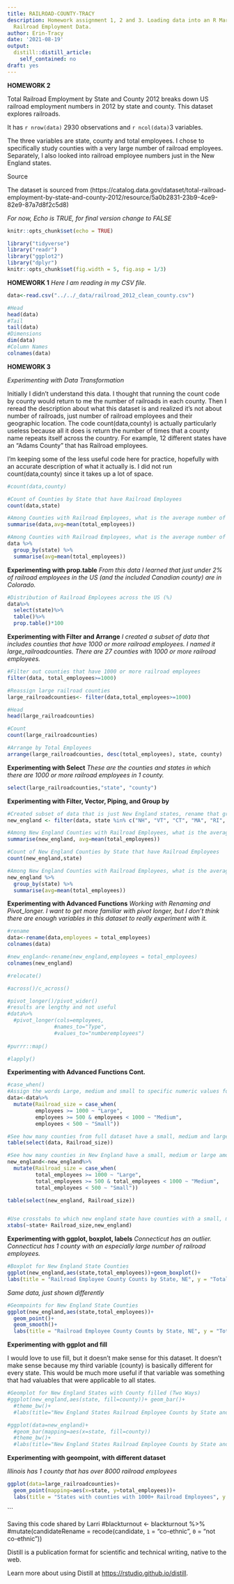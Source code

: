 ```yaml
---
title: RAILROAD-COUNTY-TRACY
description: Homework assignment 1, 2 and 3. Loading data into an R Markdown file,
  Railroad Employment Data.
author: Erin-Tracy
date: '2021-08-19'
output:
  distill::distill_article:
    self_contained: no
draft: yes
---
```


**HOMEWORK 2**
  
Total Railroad Employment by State and County 2012 breaks down US railroad employment numbers in 2012 by state and county. This dataset explores railroads. 

It has `r nrow(data)` 2930 observations and `r ncol(data)`3 variables.

The three variables are state, county and total employees. I chose to specifically study counties with a very large number of railroad employees. Separately, I also looked into railroad employee numbers just in the New England states.  

Source

The dataset is sourced from (https://catalog.data.gov/dataset/total-railroad-employment-by-state-and-county-2012/resource/5a0b2831-23b9-4ce9-82e9-87a7d8f2c5d8)

*For now, Echo is TRUE, for final version change to FALSE*
```r
knitr::opts_chunk$set(echo = TRUE)

library("tidyverse")
library("readr")
library("ggplot2")
library("dplyr")
knitr::opts_chunk$set(fig.width = 5, fig.asp = 1/3)

```

**HOMEWORK 1**
*Here I am reading in my CSV file.*
```r
data<-read.csv("../../_data/railroad_2012_clean_county.csv")

#Head
head(data)
#Tail
tail(data)
#Dimensions
dim(data)
#Column Names
colnames(data)

```



**HOMEWORK 3**

*Experimenting with Data Transformation*

Initially I didn't understand this data. I thought that running the count code by county would return to me the number of railroads in each county. Then I reread the description about what this dataset is and realized it's not about number of railroads, just number of railroad employees and their geographic location. The code count(data,county) is actually particularly useless because all it does is return the number of times that a county name repeats itself across the country. For example, 12 different states have an "Adams County" that has Railroad employees. 

I'm keeping some of the less useful code here for practice, hopefully with an accurate description of what it actually is. I did not run count(data,county) since it takes up a lot of space. 

```r
#count(data,county)

#Count of Counties by State that have Railroad Employees
count(data,state)

#Among Counties with Railroad Employees, what is the average number of employees in each county 
summarise(data,avg=mean(total_employees))

#Among Counties with Railroad Employees, what is the average number of employees in each county that has railroad employees, by state
data %>%
  group_by(state) %>%
  summarise(avg=mean(total_employees))

```

**Experimenting with prop.table**
*From this data I learned that just under 2% of railroad employees in the US (and the included Canadian county) are in Colorado.* 
```r
#Distribution of Railroad Employees across the US (%)
data%>%
  select(state)%>%
  table()%>%
  prop.table()*100
```

**Experimenting with Filter and Arrange**
*I created a subset of data that includes counties that have 1000 or more railroad employees. I named it large_railroadcounties. There are 27 counties with 1000 or more railroad employees.*
```r
#Filter out counties that have 1000 or more railroad employees
filter(data, total_employees>=1000)

#Reassign large railroad counties
large_railroadcounties<- filter(data,total_employees>=1000)

#Head
head(large_railroadcounties)

#Count
count(large_railroadcounties)

#Arrange by Total Employees 
arrange(large_railroadcounties, desc(total_employees), state, county)

```

**Experimenting with Select**
*These are the counties and states in which there are 1000 or more railroad employees in 1 county.*
```r
select(large_railroadcounties,"state", "county")
```
**Experimenting with Filter, Vector, Piping, and Group by**
```r
#Created subset of data that is just New England states, rename that group "new_england"
new_england <- filter(data, state %in% c("NH", "VT", "CT", "MA", "RI", "ME"))

#Among New England Counties with Railroad Employees, what is the average number of employees in each county 
summarise(new_england, avg=mean(total_employees))

#Count of New England Counties by State that have Railroad Employees
count(new_england,state)

#Among New England Counties with Railroad Employees, what is the average number of employees in each county that has railroad employees, by state
new_england %>%
  group_by(state) %>%
  summarise(avg=mean(total_employees))

```

**Experimenting with Advanced Functions**
*Working with Renaming and Pivot_longer. I want to get more familiar with pivot longer, but I don't think there are enough variables in this dataset to really experiment with it.* 
```r
#rename
data<-rename(data,employees = total_employees)
colnames(data)

#new_england<-rename(new_england,employees = total_employees)
colnames(new_england)

#relocate()

#across()/c_across()

#pivot_longer()/pivot_wider()
#results are lengthy and not useful
#data%>%
  #pivot_longer(cols=employees,
               #names_to="Type",
               #values_to="numberemployees")
            
#purrr::map()

#lapply()

```

**Experimenting with Advanced Functions Cont.**
```r
#case_when()
#Assign the words Large, medium and small to specific numeric values for number of employees
data<-data%>%
  mutate(Railroad_size = case_when(
         employees >= 1000 ~ "Large",
         employees >= 500 & employees < 1000 ~ "Medium",
         employees < 500 ~ "Small"))

#See how many counties from full dataset have a small, medium and large amount of railroad employees
table(select(data, Railroad_size))

#See how many counties in New England have a small, medium or large amount of railroad employees
new_england<-new_england%>%
  mutate(Railroad_size = case_when(
         total_employees >= 1000 ~ "Large",
         total_employees >= 500 & total_employees < 1000 ~ "Medium",
         total_employees < 500 ~ "Small"))

table(select(new_england, Railroad_size))


#Use crosstabs to which new england state have counties with a small, medium and large amount of railroad employees
xtabs(~state+ Railroad_size,new_england)

```


**Experimenting with ggplot, boxplot, labels**
*Connecticut has an outlier. Connecticut has 1 county with an especially large number of railroad employees.* 
```r
#Boxplot for New England State Counties
ggplot(new_england,aes(state,total_employees))+geom_boxplot()+
labs(title = "Railroad Employee County Counts by State, NE", y = "Total Employees", x = "State") 
```
*Same data, just shown differently*
```r
#Geompoints for New England State Counties
ggplot(new_england,aes(state,total_employees))+
  geom_point()+
  geom_smooth()+
  labs(title = "Railroad Employee County Counts by State, NE", y = "Total Employees", x = "State") 

```
**Experimenting with ggplot and fill**

I would love to use fill, but it doesn't make sense for this dataset. It doesn't make sense because my third variable (county) is basically different for every state. This would be much more useful if that variable was something that had valuables that were applicable to all states. 

```r
#Geomplot for New England States with County filled (Two Ways)
#ggplot(new_england,aes(state, fill=county))+ geom_bar()+
  #theme_bw()+
  #labs(title="New England States Railroad Employee Counts by State and County", y="Number of Employees", x= "State")

#ggplot(data=new_england)+
  #geom_bar(mapping=aes(x=state, fill=county))
  #theme_bw()+
  #labs(title="New England States Railroad Employee Counts by State and County", y="Number of Employees", x= "State")

```


**Experimenting with geompoint, with different dataset** 

*Illinois has 1 county that has over 8000 railroad employees*
```r
ggplot(data=large_railroadcounties)+
  geom_point(mapping=aes(x=state, y=total_employees))+
  labs(title = "States with counties with 1000+ Railroad Employees", y = "Total Employees", x = "State") 

```



```

Saving this code shared by Larri
#blackturnout <- blackturnout %>%
  #mutate(candidateRename = recode(candidate, `1` = "co-ethnic", `0` = "not co-ethnic"))



Distill is a publication format for scientific and technical writing, native to the web.

Learn more about using Distill at <https://rstudio.github.io/distill>.




